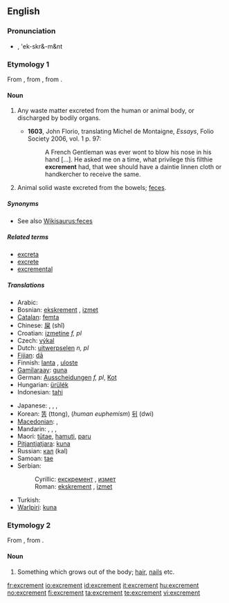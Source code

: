 ==English==

===Pronunciation===
* {{IPA|/'ɛkskɹəmənt/}}, 'ek-skr&-m&nt

===Etymology 1===
From {{etyl|fr}} {{term|excrément}}, from {{etyl|la}} {{term|excrementum|excrēmentum}}, from {{term|excernere||to excrete}}.

====Noun====
{{en-noun}}

# {{archaic}} Any waste matter excreted from the human or animal body, or discharged by bodily organs.
#* '''1603''', John Florio, translating Michel de Montaigne, ''Essays'', Folio Society 2006, vol. 1 p. 97:
#*: A French Gentleman was ever wont to blow his nose in his hand [...].  He asked me on a time, what privilege this filthie '''excrement''' had, that wee should have a daintie linnen cloth or handkercher to receive the same.
# {{context|now|_|specifically}} Animal solid waste excreted from the bowels; [[feces]].

=====Synonyms=====
* See also [[Wikisaurus:feces]]

=====Related terms=====
* [[excreta]]
* [[excrete]]
* [[excremental]]

=====Translations=====
{{trans-top|animal solid waste}}
* Arabic: {{t|ar|غائط|m|tr=ghā'iT|sc=Arab}}
* Bosnian: [[ekskrement#Bosnian|ekskrement]] {{m}}, [[izmet#Bosnian|izmet]] {{m}}
* [[Catalan]]: [[femta]] {{f}}
* Chinese: [[屎]] (shǐ)
* Croatian: [[izmetine]] ''f, pl''
* Czech: [[výkal]] {{m}}
* Dutch: [[uitwerpselen]] ''n, pl''
* [[Fijian]]: [[dā]]
* Finnish: [[lanta]] {{italbrac|animal excrement}}, [[uloste]] {{italbrac|human excrement}}
* [[Gamilaraay]]: [[guna]]
* German: [[Ausscheidungen]] ''f, pl'', [[Kot]] {{m}}
* Hungarian: [[ürülék]]
* Indonesian: [[tahi]]
{{trans-mid}}
* Japanese: {{t|ja|大便|tr=daiben|sc=Jpan}},  {{t|ja|うんこ|tr=unko|sc=Jpan}},  {{t|ja|糞|tr=くそ, kuso|sc=Jpan}},  {{t|ja|ふん|tr=fun|sc=Jpan}}
* Korean: [[똥]] (ttong), (''human euphemism'') [[뒤]] (dwi)
* [[Macedonian]]: {{t|mk|измет|m|tr=ízmet|sc=Cyrl}},  {{t|mk|екскремент|m|tr=ekskremént|sc=Cyrl}}
* Mandarin: {{t|zh|大便|tr=dàbiàn|sc=Hani}},  {{t|zh|屎|tr=shǐ|sc=Hani}},  {{t|zh|糞|sc=Hani}},  {{t|zh|粪|tr=fèn|sc=Hani}}
* Maori: [[tūtae]], [[hamuti]], [[paru]]
* [[Pitjantjatjara]]: [[kuna]]
* Russian: [[кал]] (kal) {{m}}
* Samoan: [[tae]]
* Serbian:
*: Cyrillic: [[екскремент#Serbian|екскремент]] {{m}}, [[измет#Serbian|измет]] {{m}}
*: Roman: [[ekskrement#Serbian|ekskrement]] {{m}}, [[izmet#Serbian|izmet]] {{m}}
* Turkish: {{t|tr|dışkı}}
* [[Warlpiri]]: [[kuna]]
{{trans-bottom}}

===Etymology 2===
From {{etyl|la}} {{term|excrementum|excrēmentum}}, from {{term|excrescere|excrēscere|to grow out}}.

====Noun====
{{en-noun}}

# {{obsolete}} Something which grows out of the body; [[hair]], [[nails]] etc.

[[fr:excrement]]
[[io:excrement]]
[[id:excrement]]
[[it:excrement]]
[[hu:excrement]]
[[no:excrement]]
[[fi:excrement]]
[[ta:excrement]]
[[te:excrement]]
[[vi:excrement]]